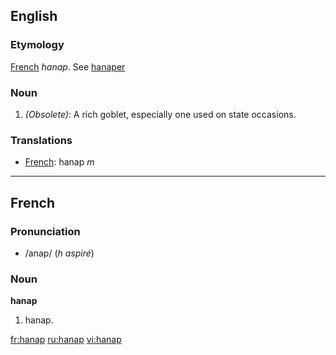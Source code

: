 ==English==
===Etymology===
[[French]] ''hanap''. See [[hanaper]]
===Noun===
#''(Obsolete):'' A rich goblet, especially one used on state occasions.
===Translations===
*[[French]]: hanap ''m''
----

==French==
===Pronunciation===
*/anap/ (''h aspiré'')
===Noun===
'''hanap'''

# hanap.

[[fr:hanap]]
[[ru:hanap]]
[[vi:hanap]]